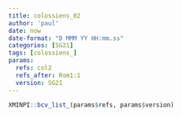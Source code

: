 ```yaml
---
title: colossiens_02
author: 'paul'
date: now
date-format: "D MMM YY HH:mm.ss"
categories: [SG21]
tags: [colossiens_]
params:
  refs: col2
  refs_after: Rom1:1
  version: SG21
---
```


```r
XMINPI::bcv_list_(params$refs, params$version)
```

